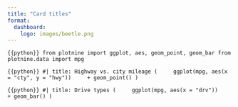 ```yaml
---
title: "Card titles"
format: 
  dashboard:
    logo: images/beetle.png
---
```


```{{python}}
from plotnine import ggplot, aes, geom_point, geom_bar
from plotnine.data import mpg
```

```{{python}}
#| title: Highway vs. city mileage
(
    ggplot(mpg, aes(x = "cty", y = "hwy"))
    + geom_point()
)
```

```{{python}}
#| title: Drive types
(
    ggplot(mpg, aes(x = "drv"))
    + geom_bar()
)
```